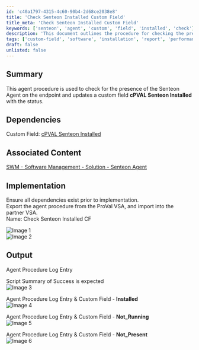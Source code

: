 ```yaml
---
id: 'c40a1797-4315-4c60-90b4-2d68ce2038e8'
title: 'Check Senteon Installed Custom Field'
title_meta: 'Check Senteon Installed Custom Field'
keywords: ['senteon', 'agent', 'custom', 'field', 'installed', 'check']
description: 'This document outlines the procedure for checking the presence of the Senteon Agent on an endpoint and updating a custom field named cPVAL Senteon Installed with the status. It includes dependencies, implementation steps, and expected output, ensuring all necessary components are in place for successful execution.'
tags: ['custom-field', 'software', 'installation', 'report', 'performance']
draft: false
unlisted: false
---
```

## Summary

This agent procedure is used to check for the presence of the Senteon Agent on the endpoint and updates a custom field **cPVAL Senteon Installed** with the status.

## Dependencies

Custom Field: [cPVAL Senteon Installed](https://proval.itglue.com/DOC-5078775-16540467)

## Associated Content

[SWM - Software Management - Solution - Senteon Agent](https://proval.itglue.com/DOC-5078775-16541168)

## Implementation

Ensure all dependencies exist prior to implementation.  
Export the agent procedure from the ProVal VSA, and import into the partner VSA.  
Name: Check Senteon Installed CF  

![Image 1](../../../static/img/Check-Senteon-Installed-CF/image_1.png)  
![Image 2](../../../static/img/Check-Senteon-Installed-CF/image_2.png)  

## Output

Agent Procedure Log Entry  

Script Summary of Success is expected  
![Image 3](../../../static/img/Check-Senteon-Installed-CF/image_3.png)  

Agent Procedure Log Entry & Custom Field - **Installed**  
![Image 4](../../../static/img/Check-Senteon-Installed-CF/image_4.png)  

Agent Procedure Log Entry & Custom Field - **Not_Running**  
![Image 5](../../../static/img/Check-Senteon-Installed-CF/image_5.png)  

Agent Procedure Log Entry & Custom Field - **Not_Present**  
![Image 6](../../../static/img/Check-Senteon-Installed-CF/image_6.png)  












